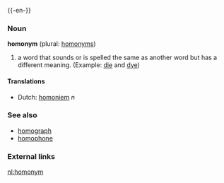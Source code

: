 {{wikipedia}}
{{-en-}}
===Noun===
'''homonym''' (plural: [[homonyms]])

# a word that sounds or is spelled the same as another word but has a different meaning. (Example: [[die]] and [[dye]])

==== Translations ====
*Dutch: [[homoniem]] ''n''

===See also===
*[[homograph]]
*[[homophone]]

===External links===
{{pedialite}}

[[nl:homonym]]